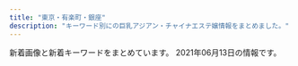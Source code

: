 ```yaml
---
title: "東京・有楽町・銀座"
description: "キーワード別にの巨乳アジアン・チャイナエステ嬢情報をまとめました。"
---
```


新着画像と新着キーワードをまとめています。
2021年06月13日の情報です。

<DmmAffiliateIns />
<KeywordTable
  shops={
    [
    {
        "url": "http://www.hitomebore.esjp.info/",
        "name": "\u3072\u3068\u3081\u307c\u308c",
        "img_links": [
            "http://www.hitomebore.esjp.info/files/007.jpg",
            "http://www.hitomebore.esjp.info/images/m3.jpg",
            "http://www.hitomebore.esjp.info/files/009.jpg",
            "http://www.hitomebore.esjp.info/files/015.jpg",
            "http://www.hitomebore.esjp.info/images/btn2.png",
            "http://www.hitomebore.esjp.info/images/m1.jpg",
            "http://www.hitomebore.esjp.info/files/012.jpg",
            "http://www.hitomebore.esjp.info/images/m2.jpg",
            "http://www.hitomebore.esjp.info/files/010.jpg",
            "http://www.hitomebore.esjp.info/images/mainImg_sub.jpg",
            "http://www.hitomebore.esjp.info/files/008.jpg",
            "http://www.hitomebore.esjp.info/files/013.jpg",
            "http://www.hitomebore.esjp.info/files/014.jpg",
            "http://www.hitomebore.esjp.info/files/011.jpg",
            "http://www.hitomebore.esjp.info/files/016.jpg",
            "http://www.hitomebore.esjp.info/images/mainImg2.jpg",
            "http://www.hitomebore.esjp.info/files/002.jpg",
            "http://www.hitomebore.esjp.info/images/m4.jpg"
        ],
        "station": "\u65b0\u5bcc\u753a\u99c53\u756a\u51fa\u53e3",
        "keywords": {
            "D": 27,
            "86": 18,
            "85": 6,
            "87": 6,
            "88": 3,
            "C": 6
        }
    },
    {
        "keywords": {
            "F": 5,
            "87": 2,
            "85": 16,
            "C": 22,
            "88": 5,
            "D": 8,
            "E": 2
        },
        "url": "http://cocosia-massage.work/",
        "img_links": [
            "http://cocosia-massage.work/sp/img/st5.jpg",
            "http://cocosia-massage.work/img/newf.jpg",
            "http://cocosia-massage.work/img/st5.jpg",
            "http://cocosia-massage.work/img/head2.jpg",
            "http://cocosia-massage.work/sp/img/p-5.jpg",
            "http://cocosia-massage.work/sp/img/rec.jpg",
            "http://cocosia-massage.work/sp/img/cam1.jpg",
            "http://cocosia-massage.work/sp/img/p-6.jpg",
            "http://cocosia-massage.work/img/fla-1.jpg",
            "http://cocosia-massage.work/img/fla-2.jpg",
            "http://cocosia-massage.work/img/st2.jpg",
            "http://cocosia-massage.work/sp/img/pc.jpg",
            "http://cocosia-massage.work/img/r9.jpg",
            "http://cocosia-massage.work/img/sta6.jpg",
            "http://cocosia-massage.work/img/st3.jpg",
            "http://cocosia-massage.work/img/st4.jpg",
            "http://cocosia-massage.work/img/st1.jpg",
            "http://cocosia-massage.work/sp/img/t-t.jpg",
            "http://cocosia-massage.work/sp/img/st3.jpg",
            "http://cocosia-massage.work/sp/img/qr.jpg",
            "http://cocosia-massage.work/img/sta5.jpg",
            "http://cocosia-massage.work/sp/img/st6.jpg",
            "http://cocosia-massage.work/sp/img/cam3.jpg",
            "http://cocosia-massage.work/sp/img/info.jpg",
            "http://cocosia-massage.work/img/sta2.jpg",
            "http://cocosia-massage.work/sp/img/st4.jpg",
            "http://cocosia-massage.work/img/conc.jpg",
            "http://cocosia-massage.work/sp/img/acc.jpg",
            "http://cocosia-massage.work/img/cncp.jpg",
            "http://cocosia-massage.work/img/news.jpg",
            "http://cocosia-massage.work/img/sta4.jpg",
            "http://cocosia-massage.work/sp/img/st1.jpg",
            "http://cocosia-massage.work/img/sta1.jpg",
            "http://cocosia-massage.work/sp/img/p-3.jpg",
            "http://cocosia-massage.work/sp/img/p-4.jpg",
            "http://cocosia-massage.work/img/sta3.jpg",
            "http://cocosia-massage.work/sp/img/t-r.jpg",
            "http://cocosia-massage.work/img/nos.jpg",
            "http://cocosia-massage.work/sp/img/botton.jpg",
            "http://cocosia-massage.work/img/xmas.png",
            "http://cocosia-massage.work/sp/img/st2.jpg",
            "http://cocosia-massage.work/sp/img/t-s.jpg",
            "http://cocosia-massage.work/sp/img/cam4.jpg",
            "http://cocosia-massage.work/sp/img/sys.jpg",
            "http://cocosia-massage.work/img/acc.jpg",
            "http://cocosia-massage.work/img/st6.jpg",
            "http://cocosia-massage.work/sp/img/t-t2.jpg",
            "http://cocosia-massage.work/sp/img/cam2.jpg"
        ],
        "name": "COCOSIA",
        "station": "\u4eba\u5f62\u753a\u99c5A1\u51fa\u53e3"
    },
    {
        "url": "http://missyou-esthe.com/",
        "station": "\u65b0\u5bcc\u753a\u99c53\u756a\u51fa\u53e3",
        "keywords": {
            "85": 2,
            "87": 4,
            "86": 16
        },
        "name": "Lotus\uff5e\u30ed\u30fc\u30bf\u30b9\uff5e",
        "img_links": [
            "http://missyou-esthe.com/img/f1.jpg",
            "http://missyou-esthe.com/img/cg13.jpg",
            "http://missyou-esthe.com/img/cg01.jpg",
            "http://missyou-esthe.com/img/tt15.jpg",
            "http://missyou-esthe.com/img/f.jpg",
            "http://missyou-esthe.com/img/no.png",
            "http://missyou-esthe.com/img/tt11.jpg",
            "http://missyou-esthe.com/img/tt4.jpg",
            "http://missyou-esthe.com/img/tt19.jpg",
            "http://missyou-esthe.com/img/cg02.jpg",
            "http://missyou-esthe.com/img/tt1.jpg",
            "http://missyou-esthe.com/img/cg07.jpg",
            "http://missyou-esthe.com/img/cg03.jpg",
            "http://missyou-esthe.com/img/eve.jpg",
            "http://missyou-esthe.com/img/cg05.jpg",
            "http://missyou-esthe.com/img/t3.jpg",
            "http://missyou-esthe.com/img/cg14.jpg",
            "http://missyou-esthe.com/img/tt20.jpg",
            "http://missyou-esthe.com/img/cg06.jpg",
            "http://missyou-esthe.com/img/tt18.jpg",
            "http://missyou-esthe.com/img/tt14.jpg",
            "http://missyou-esthe.com/img/tt16.jpg",
            "http://missyou-esthe.com/img/mr1.jpg",
            "http://missyou-esthe.com/img/tt21.jpg",
            "http://missyou-esthe.com/img/cg11.jpg",
            "http://missyou-esthe.com/img/t2.jpg",
            "http://missyou-esthe.com/img/t1.jpg",
            "http://missyou-esthe.com/img/tt13.jpg",
            "http://missyou-esthe.com/img/lin.jpg",
            "http://missyou-esthe.com/img/cg04.jpg",
            "http://missyou-esthe.com/img/cg091.jpg",
            "http://missyou-esthe.com/img/cg09.jpg",
            "http://missyou-esthe.com/img/cg08.jpg",
            "http://missyou-esthe.com/img/cg10.jpg",
            "http://missyou-esthe.com/img/tt2.jpg",
            "http://missyou-esthe.com/img/tt17.jpg",
            "http://missyou-esthe.com/img/tt12.jpg"
        ]
    },
    {
        "url": "http://yume-sato.blue/",
        "keywords": {},
        "name": "\u5922\u306e\u90f7",
        "img_links": [
            "http://yume-sato.blue/uploads//sites/18/2020/09/g1.jpg",
            "http://yume-sato.blue/uploads//sites/18/2021/05/g3-150x150.jpg",
            "http://yume-sato.blue/uploads//sites/18/2020/10/g2.jpg",
            "http://yume-sato.blue/uploads//sites/18/2020/09/g4-150x150.jpg",
            "http://yume-sato.blue/uploads//sites/18/2021/04/1-225x300.jpg",
            "http://yume-sato.blue/uploads//sites/18/2020/09/news.jpg",
            "http://yume-sato.blue/uploads//sites/18/2021/06/g3.jpg",
            "http://yume-sato.blue/uploads//sites/18/2020/09/g5-150x150.jpg",
            "http://yume-sato.blue/uploads//sites/18/2021/05/g3.jpg",
            "http://yume-sato.blue/uploads//sites/18/2020/09/g5.jpg",
            "http://yume-sato.blue/uploads//sites/18/2020/09/top.jpg",
            "http://yume-sato.blue/uploads//sites/18/2020/12/gg-150x150.jpg",
            "http://yume-sato.blue/uploads//sites/18/2020/09/g2-150x150.jpg",
            "http://yume-sato.blue/uploads//sites/18/2021/04/1.jpg",
            "http://yume-sato.blue/uploads//sites/18/2020/09/top1-1.jpg",
            "http://yume-sato.blue/uploads//sites/18/2020/09/g2.jpg",
            "http://yume-sato.blue/uploads//sites/18/2020/09/g6-150x150.jpg",
            "http://yume-sato.blue/uploads//sites/18/2020/09/g4.jpg",
            "http://yume-sato.blue/uploads//sites/18/2020/09/pick.jpg",
            "http://yume-sato.blue/uploads//sites/18/2020/09/g1-150x150.jpg",
            "http://yume-sato.blue/uploads//sites/18/2020/09/mobile-1.jpg",
            "http://yume-sato.blue/uploads//sites/18/2020/12/gg.jpg",
            "http://yume-sato.blue/uploads//sites/18/2020/09/g6.jpg",
            "http://yume-sato.blue/uploads//sites/18/2020/09/s_staff.png",
            "http://yume-sato.blue/uploads//sites/18/2021/06/g3-150x150.jpg"
        ],
        "station": "\u4eba\u5f62\u753a\u99c5A6"
    },
    {
        "station": "\u8305\u5834\u753a\u99c52\u756a\u51fa\u53e3",
        "img_links": [
            "https://kayabacho-mensesthe.com/wp/wp-content/uploads/2021/01/yuna.jpg",
            "https://kayabacho-mensesthe.com/room/room-l1.jpg",
            "https://kayabacho-mensesthe.com/icon/facebook.png",
            "https://kayabacho-mensesthe.com/images/clear.png",
            "https://kayabacho-mensesthe.com/staff/misaki-s1.jpg",
            "https://kayabacho-mensesthe.com/staff/mitsuki-s1.jpg",
            "https://kayabacho-mensesthe.com/images/main3.jpg",
            "https://kayabacho-mensesthe.com/wp/wp-content/uploads/2020/02/miyu.jpg",
            "https://kayabacho-mensesthe.com/images/main4.jpg",
            "https://kayabacho-mensesthe.com/images/mensesthe.jpg",
            "https://kayabacho-mensesthe.com/room/room-l2.jpg",
            "https://kayabacho-mensesthe.com/wp/wp-content/uploads/2019/11/mitsuki-e1574244365134.jpg",
            "https://kayabacho-mensesthe.com/staff/urara-s1.jpg",
            "https://kayabacho-mensesthe.com/wp/wp-content/uploads/2019/12/emi.jpg",
            "https://kayabacho-mensesthe.com/wp/wp-content/uploads/2019/12/misaki.jpg",
            "https://kayabacho-mensesthe.com/wp/wp-content/uploads/2020/11/urara3.jpg",
            "https://kayabacho-mensesthe.com/staff/nao-s1.jpg",
            "https://kayabacho-mensesthe.com/images/footer-l.png",
            "https://kayabacho-mensesthe.com/staff/yuna-s1.jpg",
            "https://kayabacho-mensesthe.com/room/room-l8.jpg",
            "https://kayabacho-mensesthe.com/staff/yuki-s.jpg",
            "https://kayabacho-mensesthe.com/link/mens-esthe.png",
            "https://kayabacho-mensesthe.com/images/top3.jpg",
            "https://kayabacho-mensesthe.com/staff/emi-s1.jpg",
            "https://kayabacho-mensesthe.com/wp/wp-content/uploads/2021/05/yuki-s-150x150.jpg",
            "https://kayabacho-mensesthe.com/icon/line.png",
            "https://kayabacho-mensesthe.com/room/room-l3.jpg",
            "https://kayabacho-mensesthe.com/room/room-l4.jpg",
            "https://kayabacho-mensesthe.com/wp/wp-content/uploads/2021/05/yuki-l.jpg",
            "https://kayabacho-mensesthe.com/staff/rin-s1.jpg",
            "https://kayabacho-mensesthe.com/wp/wp-content/uploads/2019/12/IMG_8988.jpg",
            "https://kayabacho-mensesthe.com/images/top1.jpg",
            "https://kayabacho-mensesthe.com/staff/ayaka-s1.jpg",
            "https://kayabacho-mensesthe.com/room/room-l7.jpg",
            "https://kayabacho-mensesthe.com/wp/wp-content/uploads/2019/09/koko-1.jpg",
            "https://kayabacho-mensesthe.com/wp/wp-content/uploads/2020/10/aki-s1-150x150.jpg",
            "https://kayabacho-mensesthe.com/wp/wp-content/uploads/2020/08/ayaka-1-200x300.jpg",
            "https://kayabacho-mensesthe.com/icon/yelp.png",
            "https://kayabacho-mensesthe.com/images/flower.png",
            "https://kayabacho-mensesthe.com/images/main1.jpg",
            "https://kayabacho-mensesthe.com/icon/twitter.png",
            "https://kayabacho-mensesthe.com/room/room-l5.jpg",
            "https://kayabacho-mensesthe.com/images/main2.jpg",
            "https://kayabacho-mensesthe.com/staff/miyu-s1.jpg",
            "https://kayabacho-mensesthe.com/images/top2.jpg",
            "https://kayabacho-mensesthe.com/wp/wp-content/uploads/2020/08/ayaka-1.jpg",
            "https://kayabacho-mensesthe.com/room/room-l6.jpg",
            "https://kayabacho-mensesthe.com/wp/wp-content/uploads/2019/12/mitsuki.jpg",
            "https://kayabacho-mensesthe.com/wp/wp-content/uploads/2020/03/IMG_1740-225x300.jpg",
            "https://kayabacho-mensesthe.com/images/footer-r.png"
        ],
        "name": "Spa Ananda",
        "keywords": {
            "C": 8,
            "D": 11,
            "E": 4
        },
        "url": "https://kayabacho-mensesthe.com/"
    },
    {
        "url": "http://luna-shine.info/",
        "img_links": [
            "http://luna-shine.info/uploads/lunashine/images/picup.png",
            "http://luna-shine.info/uploads/lunashine/2015/03/171f728230a16701d87b9e61ba70edf8.png",
            "http://luna-shine.info/uploads/lunashine/2012/12/mobile.jpg",
            "http://luna-shine.info/uploads/lunashine/2020/01/e5beaee4bfa1e59bbee78987_20190517131309.jpg",
            "http://luna-shine.info/uploads/lunashine/2013/10/e381bfe3818d2_e589afe69cac.jpg",
            "http://luna-shine.info/uploads/lunashine/2013/10/4_e589afe69cac.jpg",
            "http://luna-shine.info/uploads/lunashine/2019/05/e5beaee4bfa1e59bbee78987_20190517131309.jpg",
            "http://luna-shine.info/uploads/lunashine/2017/04/22221.jpg",
            "http://luna-shine.info/uploads/lunashine/images/rq03.jpg",
            "http://luna-shine.info/uploads/lunashine/2015/03/11111.jpg",
            "http://luna-shine.info/uploads/lunashine/2013/01/img_0370_e589afe69cac-276x368.jpg",
            "http://luna-shine.info/uploads/lunashine/2013/01/room-2.jpg",
            "http://luna-shine.info/uploads/lunashine/2014/06/image-15.jpeg",
            "http://luna-shine.info/uploads/lunashine/2019/07/qqe59bbee78987201504181707251.jpg",
            "http://luna-shine.info/uploads/lunashine/2015/09/1-12041z120344c1_e589afe69cac_e589afe69cac.jpg",
            "http://luna-shine.info/uploads/lunashine/2018/05/2.jpg",
            "http://luna-shine.info/uploads/lunashine/images/new_d.jpg",
            "http://luna-shine.info/uploads/lunashine/2019/12/e5beaee4bfa1e59bbee78987_20191207154634.jpg",
            "http://luna-shine.info/uploads/lunashine/2013/01/room-3.jpg",
            "http://luna-shine.info/uploads/lunashine/images/no-photo.jpg",
            "http://luna-shine.info/uploads/lunashine/2019/04/flash1.jpg",
            "http://luna-shine.info/uploads/lunashine/2019/01/e5beaee4bfa1e59bbee78987_20190124144601.jpg",
            "http://luna-shine.info/uploads/lunashine/2013/01/room-5.jpg",
            "http://luna-shine.info/uploads/lunashine/images/rq01.jpg",
            "http://luna-shine.info/uploads/lunashine/2012/12/topview1.jpg",
            "http://luna-shine.info/uploads/lunashine/2019/12/e5beaee4bfa1e59bbee78987_201912071546181.jpg",
            "http://luna-shine.info/uploads/lunashine/2014/06/9c1b42356edc1bb51d040e0a1783fa97.png",
            "http://luna-shine.info/uploads/lunashine/2013/01/room-9.jpg",
            "http://luna-shine.info/uploads/lunashine/2014/05/naomi1-276x3584.jpg",
            "http://luna-shine.info/uploads/lunashine/2013/05/p1020464_e589afe69cac.jpg",
            "http://luna-shine.info/uploads/lunashine/2013/01/img_0427_e589afe69cac-276x368.jpg",
            "http://luna-shine.info/uploads/lunashine/2015/06/image1-266x4001.jpg",
            "http://luna-shine.info/uploads/lunashine/2013/10/e38182e38286e381bf3_e589afe69cac.jpg",
            "http://luna-shine.info/uploads/lunashine/2015/04/1111_e589afe69cac1.jpg",
            "http://luna-shine.info/uploads/lunashine/2013/11/e381afe3828be3818b-1000x1333.jpg",
            "http://luna-shine.info/uploads/lunashine/2017/03/saki1.jpg",
            "http://luna-shine.info/uploads/lunashine/2013/01/room-6.jpg",
            "http://luna-shine.info/uploads/lunashine/2015/04/1111_e589afe69cac.jpg",
            "http://luna-shine.info/uploads/lunashine/2016/12/img_4240.jpg",
            "http://luna-shine.info/uploads/lunashine/2013/01/room-7.jpg",
            "http://luna-shine.info/uploads/lunashine/images/new_tit.jpg",
            "http://luna-shine.info/uploads/lunashine/2013/01/room-10.jpg",
            "http://luna-shine.info/uploads/lunashine/2013/01/room-11.jpg",
            "http://luna-shine.info/uploads/lunashine/2013/03/img_0522_e589afe69cac-1000x1333.jpg",
            "http://luna-shine.info/uploads/lunashine/2014/06/image-14.jpeg",
            "http://luna-shine.info/uploads/lunashine/2016/11/31.jpg",
            "http://luna-shine.info/uploads/lunashine/2015/01/11.jpg",
            "http://luna-shine.info/uploads/lunashine/2015/01/2_e589afe69cac.jpg",
            "http://luna-shine.info/uploads/lunashine/2013/10/e381bfe382841_e589afe69cac.jpg",
            "http://luna-shine.info/uploads/lunashine/2019/04/e5beaee4bfa1e59bbee78987_201903161627478.jpg",
            "http://luna-shine.info/uploads/lunashine/2019/04/e5beaee4bfa1e59bbee78987_201903161627475.jpg",
            "http://luna-shine.info/uploads/lunashine/2015/12/qqe59bbee7898720151214133747.jpg",
            "http://luna-shine.info/uploads/lunashine/2012/12/topview0.jpg",
            "http://luna-shine.info/uploads/lunashine/2019/04/tel.jpg",
            "http://luna-shine.info/uploads/lunashine/2013/01/room-1.jpg",
            "http://luna-shine.info/uploads/lunashine/2019/04/e5beaee4bfa1e59bbee78987_2019031616274791.jpg",
            "http://luna-shine.info/uploads/lunashine/2019/05/e5beaee4bfa1e59bbee78987_201905171313091.jpg",
            "http://luna-shine.info/uploads/lunashine/2015/03/8dbe4d07b4f1258c30f14b30e60c1466.png",
            "http://luna-shine.info/uploads/lunashine/2015/01/0.jpg",
            "http://luna-shine.info/uploads/lunashine/2019/03/e5beaee4bfa1e59bbee78987_201903161627476.jpg",
            "http://luna-shine.info/uploads/lunashine/2012/12/topview4.jpg",
            "http://luna-shine.info/uploads/lunashine/2014/05/naomi1-276x3583.jpg",
            "http://luna-shine.info/uploads/lunashine/2013/11/e381afe3828be3818befbc92-1000x1333.jpg",
            "http://luna-shine.info/uploads/lunashine/2019/04/bottom.jpg",
            "http://luna-shine.info/uploads/lunashine/2014/05/22.jpg",
            "http://luna-shine.info/uploads/lunashine/2013/01/qiu-1.jpg",
            "http://luna-shine.info/uploads/lunashine/2014/04/image_e589afe69cac.png",
            "http://luna-shine.info/uploads/lunashine/2012/12/mailmaka.jpg",
            "http://luna-shine.info/uploads/lunashine/2017/03/saki.jpg",
            "http://luna-shine.info/uploads/lunashine/2019/03/e5beaee4bfa1e59bbee78987_201903141535171.jpg",
            "http://luna-shine.info/uploads/lunashine/2013/01/room-8.jpg",
            "http://luna-shine.info/uploads/lunashine/2013/10/e381bfe38286e3818d-5_e589afe69cac.jpg",
            "http://luna-shine.info/uploads/lunashine/2012/12/topview3.jpg"
        ],
        "name": "\u30eb\u30ca\u30b7\u30e3\u30a4\u30f3",
        "station": "\u5c0f\u4f1d\u99ac\u753a\u99c53\u756a\u51fa\u53e3",
        "keywords": {
            "85": 6,
            "87": 12,
            "D": 30,
            "F": 6,
            "\u80f8": 2,
            "E": 13,
            "88": 21,
            "82": 3,
            "G": 6,
            "89": 21,
            "84": 3,
            "C": 12,
            "86": 6,
            "81": 3,
            "\u30bb\u30af\u30b7\u30fc": 1
        }
    },
    {
        "url": "https://ningyocho-esthe.work/",
        "name": "Dream",
        "img_links": [
            "https://ningyocho-esthe.work/images/dream/common/credit_03.png",
            "https://ningyocho-esthe.work/images/dream/home/image_02.png",
            "https://ningyocho-esthe.work/images/dream/staff/\u5929\u4f7f\u591c\u6708.jpeg",
            "https://ningyocho-esthe.work/images/dream/common/gallery_03.png",
            "https://ningyocho-esthe.work/images/dream/nvpuai2.jpeg",
            "https://ningyocho-esthe.work/images/dream/common/header_info.png",
            "https://ningyocho-esthe.work/images/dream/staff/imgapp6.jpg",
            "https://ningyocho-esthe.work/images/dream/common/gallery_05.png",
            "https://ningyocho-esthe.work/images/dream/staff/3.jpg",
            "https://ningyocho-esthe.work/images/dream/staff/\u30ca\u30ca.jpg",
            "https://ningyocho-esthe.work/images/dream/common/header_phone_pc.png",
            "https://ningyocho-esthe.work/images/dream/common/gallery_04.png",
            "https://ningyocho-esthe.work/images/dream/common/side_bnr_01.png",
            "https://ningyocho-esthe.work/images/dream/common/gallery_01.png",
            "https://ningyocho-esthe.work/images/dream/staff/13.jpg",
            "https://ningyocho-esthe.work/images/dream/common/side_bnr_02.png",
            "https://ningyocho-esthe.work/images/dream/common/gallery_06.png",
            "https://ningyocho-esthe.work/images/dream/home/teaser.png",
            "https://ningyocho-esthe.work/images/dream/common/gallery_09.png",
            "https://ningyocho-esthe.work/images/dream/home/image_01.png",
            "https://ningyocho-esthe.work/images/dream/staff/imgapp_3.jpg",
            "https://ningyocho-esthe.work/images/dream/staff/ni.jpeg",
            "https://ningyocho-esthe.work/images/dream/common/gallery_02.png",
            "https://ningyocho-esthe.work/images/dream/common/gallery_10.png",
            "https://ningyocho-esthe.work/images/dream/staff/2.jpg",
            "https://ningyocho-esthe.work/images/dream/staff/1.jpg",
            "https://ningyocho-esthe.work/images/dream/common/credit_01.png",
            "https://ningyocho-esthe.work/images/dream/home/image_03.png",
            "https://ningyocho-esthe.work/images/dream/staff/imgapp_1.jpg",
            "https://ningyocho-esthe.work/images/dream/common/credit_02.png",
            "https://ningyocho-esthe.work/images/dream/common/gallery_08.png",
            "https://ningyocho-esthe.work/images/dream/common/gallery_07.png",
            "https://ningyocho-esthe.work/images/dream/staff/\u3042\u307f.jpg"
        ],
        "station": "\u4eba\u5f62\u753a\u99c5A1\u51fa\u53e3",
        "keywords": {
            "\u30bb\u30af\u30b7\u30fc": 3,
            "88": 1
        }
    },
    {
        "station": "\u99ac\u55b0\u753a\u99c51\u756a\u51fa\u53e3",
        "keywords": {
            "C": 7,
            "88": 1,
            "D": 10,
            "82": 1,
            "87": 4,
            "86": 7,
            "84": 5,
            "E": 1
        },
        "img_links": [
            "http://prime-relax.work/img/st07.jpg",
            "http://prime-relax.work/sp/img/tel.jpg",
            "http://prime-relax.work/img/sta13.jpg",
            "http://prime-relax.work/img/st04.jpg",
            "http://prime-relax.work/img/st13.jpg",
            "http://prime-relax.work/img/st7.jpg",
            "http://prime-relax.work/sp/img/info.jpg",
            "http://prime-relax.work/img/st11.jpg",
            "http://prime-relax.work/img/link-.jpg",
            "http://prime-relax.work/img/IMG_1699.jpg",
            "http://prime-relax.work/sp/img/tit.jpg",
            "http://prime-relax.work/img/st014.jpg",
            "http://prime-relax.work/img/body-.jpg",
            "http://prime-relax.work/sp/img/sys.jpg",
            "http://prime-relax.work/sp/img/add3.jpg",
            "http://prime-relax.work/sp/img/sta13.jpg",
            "http://prime-relax.work/img/eve.jpg",
            "http://prime-relax.work/sp/img/sta9.jpg",
            "http://prime-relax.work/sp/img/p-9.jpg",
            "http://prime-relax.work/img/sys.jpg",
            "http://prime-relax.work/img/st013.jpg",
            "http://prime-relax.work/img/sta5.jpg",
            "http://prime-relax.work/sp/img/sta11.jpg",
            "http://prime-relax.work/sp/img/sta4.jpg",
            "http://prime-relax.work/img/st9.jpg",
            "http://prime-relax.work/sp/img/t-r.jpg",
            "http://prime-relax.work/img/mo.png",
            "http://prime-relax.work/img/bottom-.png",
            "http://prime-relax.work/img/st14.jpg",
            "http://prime-relax.work/sp/img/pic.jpg",
            "http://prime-relax.work/img/st5.jpg",
            "http://prime-relax.work/sp/img/time.jpg",
            "http://prime-relax.work/sp/img/sta5.jpg",
            "http://prime-relax.work/img/sta11.jpg",
            "http://prime-relax.work/sp/img/sta12.jpg",
            "http://prime-relax.work/img/sta7.jpg",
            "http://prime-relax.work/sp/img/sta14.jpg",
            "http://prime-relax.work/img/st12.jpg",
            "http://prime-relax.work/img/st8.jpg",
            "http://prime-relax.work/img/IMG_1709.jpg",
            "http://prime-relax.work/img/bottom.png",
            "http://prime-relax.work/img/link300100.jpg",
            "http://prime-relax.work/img/IMG_1667.jpg",
            "http://prime-relax.work/sp/img/botton.jpg",
            "http://prime-relax.work/sp/img/cam.jpg",
            "http://prime-relax.work/img/sta12.jpg",
            "http://prime-relax.work/sp/img/t-a.jpg",
            "http://prime-relax.work/sp/img/p-8.jpg",
            "http://prime-relax.work/img/IMG_1675.jpg",
            "http://prime-relax.work/img/st4.jpg",
            "http://prime-relax.work/img/link20067.jpg",
            "http://prime-relax.work/sp/img/sta8.jpg",
            "http://prime-relax.work/img/sta8.jpg",
            "http://prime-relax.work/sp/img/t-t.jpg",
            "http://prime-relax.work/img/st08.jpg",
            "http://prime-relax.work/sp/img/sta7.jpg",
            "http://prime-relax.work/sp/img/p-7.jpg",
            "http://prime-relax.work/sp/img/pc.jpg",
            "http://prime-relax.work/sp/img/t-o.jpg",
            "http://prime-relax.work/img/link10033.jpg",
            "http://prime-relax.work/img/sta14.jpg",
            "http://prime-relax.work/sp/img/add.jpg",
            "http://prime-relax.work/img/head.jpg",
            "http://prime-relax.work/img/sta4.jpg",
            "http://prime-relax.work/sp/img/add2.jpg",
            "http://prime-relax.work/img/sta9.jpg",
            "http://prime-relax.work/sp/img/t-s.jpg"
        ],
        "name": "PRIME\u30fb\u30d7\u30e9\u30a4\u30e0",
        "url": "http://prime-relax.work/"
    },
    {
        "name": "Angel Love",
        "station": "\u9280\u5ea7\u99c5A5\u51fa\u53e3",
        "img_links": [
            "https://angel-love.tyo.cm/photos/sites/27/2021/06/2021060206415056.jpg",
            "https://angel-love.tyo.cm/photos/sites/27/2021/06/2021060206414922.jpg",
            "https://angel-love.tyo.cm/images/room1.jpg",
            "https://angel-love.tyo.cm/images/news_bj3.jpg",
            "https://angel-love.tyo.cm/images/info.jpg",
            "https://angel-love.tyo.cm/images/s3.jpg",
            "https://angel-love.tyo.cm/images/room4.jpg",
            "https://angel-love.tyo.cm/images/room3.jpg",
            "https://angel-love.tyo.cm/images/s_staff.png",
            "https://angel-love.tyo.cm/photos/sites/27/2021/06/2021060206414854.jpg",
            "https://angel-love.tyo.cm/images/mobile.jpg",
            "https://angel-love.tyo.cm/images/news_bj1.jpg",
            "https://angel-love.tyo.cm/images/s_news.jpg",
            "https://angel-love.tyo.cm/photos/sites/27/2021/06/2021060206414997.jpg",
            "https://angel-love.tyo.cm/photos/sites/27/2021/06/2021060206415165.jpg",
            "https://angel-love.tyo.cm/images/room2.jpg",
            "https://angel-love.tyo.cm/images/s1.jpg",
            "https://angel-love.tyo.cm/images/top.jpg"
        ],
        "keywords": {
            "87": 6,
            "86": 6,
            "85": 12,
            "D": 24,
            "E": 6,
            "83": 6
        },
        "url": "https://angel-love.tyo.cm/"
    },
    {
        "station": "\u8305\u5834\u753a\u99c511\u756a\u51fa\u53e3",
        "name": "Angela",
        "img_links": [
            "http://www.kayabatyo-massage.work/images/recruit/point_09.png",
            "http://www.kayabatyo-massage.work/images/recruit/point_07.png",
            "http://www.kayabatyo-massage.work/images/recruit/nagare_03.jpg",
            "http://www.kayabatyo-massage.work/images/trigger.jpg",
            "http://www.kayabatyo-massage.work/images/recruit/point_04.png",
            "http://www.kayabatyo-massage.work/images/icon_ranking_02.png",
            "http://www.kayabatyo-massage.work/staff/kaoru.jpg",
            "http://www.kayabatyo-massage.work/images/recruit/nagare_05.png",
            "http://www.kayabatyo-massage.work/images/recruit/nagare_06.png",
            "http://www.kayabatyo-massage.work/images/mainvisual_01.jpg",
            "http://www.kayabatyo-massage.work/images/sw_home.png",
            "http://www.kayabatyo-massage.work/images/icon_ranking_03.png",
            "http://www.kayabatyo-massage.work/images/no_image.jpg",
            "http://www.kayabatyo-massage.work/images/recruit/nagare_07.png",
            "http://www.kayabatyo-massage.work/images/recruit/sp_mainvisual.jpg",
            "http://www.kayabatyo-massage.work/images/recruit/nagare_02.jpg",
            "http://www.kayabatyo-massage.work/images/head_therapist.jpg",
            "http://www.kayabatyo-massage.work/images/head_interior.jpg",
            "http://www.kayabatyo-massage.work/images/recruit/message_03.png",
            "http://www.kayabatyo-massage.work/staff/hinata.jpg",
            "http://www.kayabatyo-massage.work/images/recruit/req_03.jpg",
            "http://www.kayabatyo-massage.work/images/recruit/point_08.png",
            "http://www.kayabatyo-massage.work/images/recruit/point_05.png",
            "http://www.kayabatyo-massage.work/images/recruit/point_06.png",
            "http://www.kayabatyo-massage.work/images/recruit/point_03.png",
            "http://www.kayabatyo-massage.work/staff/nanami.jpg",
            "http://www.kayabatyo-massage.work/images/icon_ranking_01.png",
            "http://www.kayabatyo-massage.work/images/sw_tel.png",
            "http://www.kayabatyo-massage.work/images/mainvisual_01_s.jpg",
            "http://www.kayabatyo-massage.work/images/icon_new.png",
            "http://www.kayabatyo-massage.work/images/recruit/nagare_01.jpg",
            "http://www.kayabatyo-massage.work/images/mainvisual_02.jpg",
            "http://www.kayabatyo-massage.work/images/mainvisual_02_s.jpg"
        ],
        "keywords": {},
        "url": "http://www.kayabatyo-massage.work/"
    },
    {
        "url": "http://s-este.net/",
        "keywords": {},
        "station": "\u65b0\u65e5\u672c\u6a4b\u99c55\u756a\u51fa\u53e3",
        "img_links": [],
        "name": "\u30e9\u30d5\u30a3\u30fc\u30eb"
    },
    {
        "keywords": {
            "86": 13,
            "C": 2,
            "D": 10,
            "E": 1
        },
        "station": "\u99ac\u55b0\u6a2a\u5c71\u99c5A2\u51fa\u53e3",
        "url": "http://esthe-aroma.com/",
        "name": "Miss.9\uff5e\u30df\u30b9.\u30ad\u30e5\u30a6\uff5e",
        "img_links": [
            "http://esthe-aroma.com/images/cg01.jpg",
            "http://esthe-aroma.com/images/icon_staff.png",
            "http://esthe-aroma.com/images/icon_top.png",
            "http://esthe-aroma.com/images/photo01.jpg",
            "http://esthe-aroma.com/images/cg08.jpg",
            "http://esthe-aroma.com/images/cg06.jpg",
            "http://esthe-aroma.com/images/icon_info.png",
            "http://esthe-aroma.com/images/photo02.jpg",
            "http://esthe-aroma.com/images/mainImg_sub.jpg",
            "http://esthe-aroma.com/images/photo03.jpg",
            "http://esthe-aroma.com/images/cg07.jpg",
            "http://esthe-aroma.com/images/cg03.jpg",
            "http://esthe-aroma.com/images/icon_tel.png",
            "http://esthe-aroma.com/images/end-info.png",
            "http://esthe-aroma.com/images/cg13.jpg",
            "http://esthe-aroma.com/images/icon_concept.png",
            "http://esthe-aroma.com/images/qrc.jpg",
            "http://esthe-aroma.com/images/cg02.jpg",
            "http://esthe-aroma.com/images/cg04.jpg",
            "http://esthe-aroma.com/images/btn2.png",
            "http://esthe-aroma.com/images/cg05.jpg",
            "http://esthe-aroma.com/images/cg11.jpg",
            "http://esthe-aroma.com/images/cg09.jpg",
            "http://esthe-aroma.com/images/cg10.jpg",
            "http://esthe-aroma.com/images/cg12.jpg"
        ]
    },
    {
        "keywords": {
            "87": 7,
            "85": 2,
            "E": 1,
            "90": 1,
            "D": 8,
            "C": 1,
            "88": 1
        },
        "name": "COMODO -\u30b3\u30e2\u30c9-",
        "img_links": [
            "http://www.comodo.relaxjp.info/files/007-03.jpg",
            "http://www.comodo.relaxjp.info/images/top.png",
            "http://www.comodo.relaxjp.info/files/003-02.jpg",
            "http://www.comodo.relaxjp.info/files/015-02.jpg",
            "http://www.comodo.relaxjp.info/files/014-02.jpg",
            "http://www.comodo.relaxjp.info/files/011-03.jpg",
            "http://www.comodo.relaxjp.info/files/007.jpg",
            "http://www.comodo.relaxjp.info/files/002-03.jpg",
            "http://www.comodo.relaxjp.info/files/013-02.jpg",
            "http://www.comodo.relaxjp.info/files/010.jpg",
            "http://www.comodo.relaxjp.info/files/001-03.jpg",
            "http://www.comodo.relaxjp.info/files/010-03.jpg",
            "http://www.comodo.relaxjp.info/files/002.jpg",
            "http://www.comodo.relaxjp.info/files/015.jpg",
            "http://www.comodo.relaxjp.info/files/005-03.jpg",
            "http://www.comodo.relaxjp.info/files/010-02.jpg",
            "http://www.comodo.relaxjp.info/images/bj3.jpg",
            "http://www.comodo.relaxjp.info/files/011.jpg",
            "http://www.comodo.relaxjp.info/files/015-03.jpg",
            "http://www.comodo.relaxjp.info/files/001.jpg",
            "http://www.comodo.relaxjp.info/files/013.jpg",
            "http://www.comodo.relaxjp.info/images/hua.jpg",
            "http://www.comodo.relaxjp.info/files/007-02.jpg",
            "http://www.comodo.relaxjp.info/files/002-02.jpg",
            "http://www.comodo.relaxjp.info/files/012-02.jpg",
            "http://www.comodo.relaxjp.info/files/003-03.jpg",
            "http://www.comodo.relaxjp.info/files/013-03.jpg",
            "http://www.comodo.relaxjp.info/images/s_staff.jpg",
            "http://www.comodo.relaxjp.info/images/s_link.jpg",
            "http://www.comodo.relaxjp.info/images/bj1.jpg",
            "http://www.comodo.relaxjp.info/files/001-02.jpg",
            "http://www.comodo.relaxjp.info/files/005.jpg",
            "http://www.comodo.relaxjp.info/images/s_info.jpg",
            "http://www.comodo.relaxjp.info/files/012.jpg",
            "http://www.comodo.relaxjp.info/files/014.jpg",
            "http://www.comodo.relaxjp.info/files/014-03.jpg",
            "http://www.comodo.relaxjp.info/files/012-03.jpg",
            "http://www.comodo.relaxjp.info/files/003.jpg",
            "http://www.comodo.relaxjp.info/images/s_news.jpg",
            "http://www.comodo.relaxjp.info/files/005-02.jpg",
            "http://www.comodo.relaxjp.info/files/011-02.jpg"
        ],
        "station": "\u99ac\u55b0\u6a2a\u5c71\u99c5A2\u51fa\u53e3",
        "url": "http://www.comodo.relaxjp.info/"
    },
    {
        "name": "Sweet",
        "keywords": {
            "D": 6,
            "88": 3,
            "E": 6,
            "86": 6,
            "89": 3,
            "C": 6,
            "85": 6
        },
        "station": "\u8305\u5834\u753a\u99c53\u756a\u51fa\u53e3",
        "url": "http://sweet-massage.work/",
        "img_links": [
            "http://sweet-massage.work/img/mobile-1.png",
            "http://sweet-massage.work/img/st02.jpg",
            "http://sweet-massage.work/img/s2.jpg",
            "http://sweet-massage.work/sp/img/t-a.jpg",
            "http://sweet-massage.work/sp/img/add.jpg",
            "http://sweet-massage.work/img/sta4.jpg",
            "http://sweet-massage.work/sp/img/info.jpg",
            "http://sweet-massage.work/img/st1.jpg",
            "http://sweet-massage.work/img/sta3.jpg",
            "http://sweet-massage.work/img/sta1.jpg",
            "http://sweet-massage.work/img/st4.jpg",
            "http://sweet-massage.work/sp/img/st03.jpg",
            "http://sweet-massage.work/sp/img/pc.jpg",
            "http://sweet-massage.work/img/sta5.jpg",
            "http://sweet-massage.work/img/st005.jpg",
            "http://sweet-massage.work/sp/img/tit.jpg",
            "http://sweet-massage.work/sp/img/st005.jpg",
            "http://sweet-massage.work/sp/img/botton.jpg",
            "http://sweet-massage.work/img/st05.jpg",
            "http://sweet-massage.work/img/sta2.jpg",
            "http://sweet-massage.work/img/s8.jpg",
            "http://sweet-massage.work/sp/img/t-o.jpg",
            "http://sweet-massage.work/img/m1.png",
            "http://sweet-massage.work/img/st04.jpg",
            "http://sweet-massage.work/sp/img/st5.jpg",
            "http://sweet-massage.work/img/st8.jpg",
            "http://sweet-massage.work/img/st5.jpg",
            "http://sweet-massage.work/img/st2.jpg",
            "http://sweet-massage.work/sp/img/st01.jpg",
            "http://sweet-massage.work/img/s1.jpg",
            "http://sweet-massage.work/sp/img/sys.jpg",
            "http://sweet-massage.work/img/st03.jpg",
            "http://sweet-massage.work/sp/img/st3.jpg",
            "http://sweet-massage.work/sp/img/s5.jpg",
            "http://sweet-massage.work/sp/img/s8.jpg",
            "http://sweet-massage.work/sp/img/s4.jpg",
            "http://sweet-massage.work/img/s3.jpg",
            "http://sweet-massage.work/sp/img/st04.jpg",
            "http://sweet-massage.work/img/st01.jpg",
            "http://sweet-massage.work/sp/img/t-t.jpg",
            "http://sweet-massage.work/sp/img/st2.jpg",
            "http://sweet-massage.work/sp/img/st8.jpg",
            "http://sweet-massage.work/img/s4.jpg",
            "http://sweet-massage.work/img/sta8.jpg",
            "http://sweet-massage.work/sp/img/t-s.jpg",
            "http://sweet-massage.work/sp/img/t-r.jpg",
            "http://sweet-massage.work/sp/img/st08.jpg",
            "http://sweet-massage.work/sp/img/st05.jpg",
            "http://sweet-massage.work/sp/img/st1.jpg",
            "http://sweet-massage.work/sp/img/time.jpg",
            "http://sweet-massage.work/sp/img/tel.jpg",
            "http://sweet-massage.work/img/st3.jpg",
            "http://sweet-massage.work/sp/img/st4.jpg",
            "http://sweet-massage.work/sp/img/st02.jpg",
            "http://sweet-massage.work/sp/img/s3.jpg",
            "http://sweet-massage.work/sp/img/add2.jpg",
            "http://sweet-massage.work/img/s5.jpg",
            "http://sweet-massage.work/img/foot-body.jpg",
            "http://sweet-massage.work/sp/img/pic.jpg",
            "http://sweet-massage.work/img/st08.jpg"
        ]
    },
    {
        "keywords": {
            "86": 4,
            "C": 34,
            "F": 2
        },
        "url": "https://melodyspa.tokyo/",
        "name": "Melody Spa -\u30e1\u30ed\u30c7\u30a3 \u30b9\u30d1-",
        "station": "JR\u65b0\u65e5\u672c\u6a4b\u99c56\u756a\u51fa\u53e3",
        "img_links": [
            "https://melodyspa.tokyo/images/st/yuna.jpg",
            "https://melodyspa.tokyo/images/topimage/topimage.jpg",
            "https://melodyspa.tokyo/images/st/yuna2.jpg",
            "https://melodyspa.tokyo/images/st/miho.jpg",
            "https://melodyspa.tokyo/images/st/st_.jpg",
            "https://melodyspa.tokyo/images/share/pagetop.png",
            "https://melodyspa.tokyo/images/st/you2.jpg",
            "https://melodyspa.tokyo/images/st/ringo.jpg",
            "https://melodyspa.tokyo/images/st/you.jpg",
            "https://melodyspa.tokyo/images/st/rara2.jpg",
            "https://melodyspa.tokyo/images/st/yuna1.jpg",
            "https://melodyspa.tokyo/images/st/you3.jpg",
            "https://melodyspa.tokyo/images/st/mina.jpg",
            "https://melodyspa.tokyo/images/st/mina2.jpg",
            "https://melodyspa.tokyo/images/st/yuri.jpg",
            "https://melodyspa.tokyo/images/st/risa.jpg"
        ]
    },
    {
        "img_links": [
            "http://sakura.relaxnabi.com/css/tel03.png",
            "http://sakura.relaxnabi.com/css/nav/nav-002.png",
            "http://sakura.relaxnabi.com/css/staff/staff003.jpg",
            "http://sakura.relaxnabi.com/css/staff/staff002.jpg",
            "http://sakura.relaxnabi.com/css/topleft01.png",
            "http://sakura.relaxnabi.com/css/staff/staff18.jpg",
            "http://sakura.relaxnabi.com/css/staff/staff005.jpg",
            "http://sakura.relaxnabi.com/css/staff/staff004.jpg",
            "http://sakura.relaxnabi.com/css/nav/nav-004.png",
            "http://sakura.relaxnabi.com/css/topleft02.png",
            "http://sakura.relaxnabi.com/css/cam00001.png",
            "http://sakura.relaxnabi.com/css/topright02.jpg",
            "http://sakura.relaxnabi.com/css/staff/staff001.jpg",
            "http://sakura.relaxnabi.com/css/nav/nav-003.png",
            "http://sakura.relaxnabi.com/css/nav/nav-001.png",
            "http://sakura.relaxnabi.com/css/nav/nav-005.png",
            "http://sakura.relaxnabi.com/css/nav/nav-006.png"
        ],
        "url": "http://sakura.relaxnabi.com/",
        "keywords": {
            "D": 5,
            "C": 3,
            "87": 2,
            "89": 4
        },
        "station": "\u8305\u5834\u753a\u99c51\u756a\u51fa\u53e3",
        "name": "\u685c\uff5e\u3055\u304f\u3089\uff5e"
    },
    {
        "img_links": [
            "http://xn--vckg5a5c7c8c1czd.in.net/images/an_1_03.jpg",
            "http://xn--vckg5a5c7c8c1czd.in.net/images/staff_images/cg2.jpg",
            "http://xn--vckg5a5c7c8c1czd.in.net/images/staff_images/cg14.jpg",
            "http://xn--vckg5a5c7c8c1czd.in.net/images/slider/slide2s.jpg",
            "http://xn--vckg5a5c7c8c1czd.in.net/images/slider/slide3.jpg",
            "http://xn--vckg5a5c7c8c1czd.in.net/images/an_1_06.jpg",
            "http://xn--vckg5a5c7c8c1czd.in.net/images/an_2_07.jpg",
            "http://xn--vckg5a5c7c8c1czd.in.net/images/an_1_02.jpg",
            "http://xn--vckg5a5c7c8c1czd.in.net/images/an_1_04.jpg",
            "http://xn--vckg5a5c7c8c1czd.in.net/images/slider/slide1.jpg",
            "http://xn--vckg5a5c7c8c1czd.in.net/images/staff_images/top_small_14.jpg",
            "http://xn--vckg5a5c7c8c1czd.in.net/images/an_2_04.jpg",
            "http://xn--vckg5a5c7c8c1czd.in.net/images/QRcode.jpg",
            "http://xn--vckg5a5c7c8c1czd.in.net/images/staff_images/cg5.jpg",
            "http://xn--vckg5a5c7c8c1czd.in.net/images/staff_images/top_small_1.jpg",
            "http://xn--vckg5a5c7c8c1czd.in.net/images/an_2_05.jpg",
            "http://xn--vckg5a5c7c8c1czd.in.net/images/no.png",
            "http://xn--vckg5a5c7c8c1czd.in.net/images/staff_images/top_small_17.jpg",
            "http://xn--vckg5a5c7c8c1czd.in.net/images/an_1_07.jpg",
            "http://xn--vckg5a5c7c8c1czd.in.net/images/staff_images/cg1.jpg",
            "http://xn--vckg5a5c7c8c1czd.in.net/images/slider/slide1s.jpg",
            "http://xn--vckg5a5c7c8c1czd.in.net/images/an_2_02.jpg",
            "http://xn--vckg5a5c7c8c1czd.in.net/images/an_2_03.jpg",
            "http://xn--vckg5a5c7c8c1czd.in.net/images/staff_images/top_small_16.jpg",
            "http://xn--vckg5a5c7c8c1czd.in.net/images/staff_images/top_small_5.jpg",
            "http://xn--vckg5a5c7c8c1czd.in.net/images/staff_images/cg16.jpg",
            "http://xn--vckg5a5c7c8c1czd.in.net/images/staff_images/top_small_2.jpg",
            "http://xn--vckg5a5c7c8c1czd.in.net/images/staff_images/cg17.jpg",
            "http://xn--vckg5a5c7c8c1czd.in.net/images/slider/slide2.jpg",
            "http://xn--vckg5a5c7c8c1czd.in.net/images/slider/slide3s.jpg",
            "http://xn--vckg5a5c7c8c1czd.in.net/images/an_2_06.jpg",
            "http://xn--vckg5a5c7c8c1czd.in.net/images/index_01.jpg"
        ],
        "station": "\u65b0\u5bcc\u753a\u99c5",
        "url": "http://xn--vckg5a5c7c8c1czd.in.net/",
        "keywords": {
            "D": 20,
            "86": 24,
            "E": 4
        },
        "name": "\u7652\u3057\u306e\u6d77"
    },
    {
        "station": "\u6771\u9280\u5ea7\u99c5A7\u51fa\u53e3",
        "keywords": {
            "C": 1,
            "E": 1,
            "87": 1,
            "D": 4,
            "89": 1
        },
        "url": "https://est-tiara.info/",
        "name": "Tiara-\u30c6\u30a4\u30a2\u30e9-",
        "img_links": [
            "https://est-tiara.info/images/gallery/r5.jpg",
            "https://est-tiara.info/staffPhoto/s20201016083828.jpg",
            "https://est-tiara.info/staffPhoto/s20210304095845.jpg",
            "https://est-tiara.info/images/gallery/r6.jpg",
            "https://est-tiara.info/staffPhoto/s20210304095623.jpg",
            "https://est-tiara.info/js/sliderLine/slide_next.png",
            "https://est-tiara.info/staffPhoto/b20210304100121.jpg",
            "https://est-tiara.info/staffPhoto/b20210304100038.jpg",
            "https://est-tiara.info/staffPhoto/s20210304100121.jpg",
            "https://est-tiara.info/staffPhoto/b20210304095623.jpg",
            "https://est-tiara.info/images/gallery/r4.jpg",
            "https://est-tiara.info/staffPhoto/b20201016083614.jpg",
            "https://est-tiara.info/staffPhoto/s20210304095739.jpg",
            "https://est-tiara.info/images/gallery/r1.jpg",
            "https://est-tiara.info/images/gallery/r3.jpg",
            "https://est-tiara.info/staffPhoto/s20201016083614.jpg",
            "https://est-tiara.info/js/sliderLine/slide_prev.png",
            "https://est-tiara.info/images/returnBtn.png",
            "https://est-tiara.info/staffPhoto/b20201016083828.jpg",
            "https://est-tiara.info/images/gallery/r7.jpg",
            "https://est-tiara.info/images/gallery/r8.jpg",
            "https://est-tiara.info/images/mobile.png",
            "https://est-tiara.info/staffPhoto/b20210304095739.jpg",
            "https://est-tiara.info/uploadfiles/Image/campaignEstTiaraInfo.jpg",
            "https://est-tiara.info/images/gallery/r2.jpg",
            "https://est-tiara.info/staffPhoto/b20210304095845.jpg",
            "https://est-tiara.info/staffPhoto/s20210304100038.jpg"
        ]
    },
    {
        "name": "\u7d05\u8449",
        "url": "http://arm-heal.com/",
        "station": "\u516b\u4e01\u5800\u99c5A5\u53e3",
        "img_links": [
            "http://arm-heal.com/staff/miki/01.jpg",
            "http://arm-heal.com/staff/mimi/01.jpg",
            "http://arm-heal.com/staff/aya/01.jpg",
            "http://arm-heal.com/img/corona.png",
            "http://arm-heal.com/pic/topimg3.png",
            "http://arm-heal.com/pic/topimg1.png",
            "http://arm-heal.com/pic/topimg4.png",
            "http://arm-heal.com/staff/ai/01.jpg",
            "http://arm-heal.com/staff/miya/01.jpg",
            "http://arm-heal.com/staff/yuki/01.jpg",
            "http://arm-heal.com/img/ttl_mobile.png",
            "http://arm-heal.com/pic/head.jpg",
            "http://arm-heal.com/img/att.png",
            "http://arm-heal.com/staff/yuuyuu/01.jpg",
            "http://arm-heal.com/pic/topimg2.png",
            "http://arm-heal.com/img/ttl_rec.png",
            "http://arm-heal.com/i/files/homeimg.jpg",
            "http://arm-heal.com/img/ttl_staff.jpg",
            "http://arm-heal.com/pic/topimg5.png"
        ],
        "keywords": {
            "C": 9
        }
    },
    {
        "name": "\u30a2\u30ed\u30de\u30a2\u30ea\u30a2",
        "img_links": [
            "http://e-berry.work/staff/hikari.jpg",
            "http://e-berry.work/images/tgirl.jpg",
            "http://e-berry.work/images/newsb.png",
            "http://e-berry.work/sp/images/b2.jpg",
            "http://e-berry.work/images/interior_t.jpg",
            "http://e-berry.work/images/news_t.jpg",
            "http://e-berry.work/sp/images/sys1.png",
            "http://e-berry.work/sp/staff/yoko.jpg",
            "http://e-berry.work/images/sys2.jpg",
            "http://e-berry.work/sp/images/sys2.png",
            "http://e-berry.work/images/concept.jpg",
            "http://e-berry.work/img/natumi1.jpg",
            "http://e-berry.work/sp/img/hikari1.jpg",
            "http://e-berry.work/images/b1.jpg",
            "http://e-berry.work/sp/images/int2.png",
            "http://e-berry.work/sp/images/interior_t.png",
            "http://e-berry.work/sp/img/aya1.jpg",
            "http://e-berry.work/sp/images/news.png",
            "http://e-berry.work/sp/images/sys3.png",
            "http://e-berry.work/staff/rina.jpg",
            "http://e-berry.work/images/9.jpg",
            "http://e-berry.work/sp/staff/nene.jpg",
            "http://e-berry.work/sp/images/newsb.png",
            "http://e-berry.work/sp/images/rec2.png",
            "http://e-berry.work/img/nene1.jpg",
            "http://e-berry.work/staff/moka.jpg",
            "http://e-berry.work/staff/natumi.jpg",
            "http://e-berry.work/images/sys1.jpg",
            "http://e-berry.work/sp/staff/ayumi.jpg",
            "http://e-berry.work/staff/yoko.jpg",
            "http://e-berry.work/sp/images/9.jpg",
            "http://e-berry.work/sp/images/int1.png",
            "http://e-berry.work/sp/staff/rina.jpg",
            "http://e-berry.work/sp/staff/hikari.jpg",
            "http://e-berry.work/images/head.jpg",
            "http://e-berry.work/sp/images/footer.jpg",
            "http://e-berry.work/img/aya1.jpg",
            "http://e-berry.work/images/sys3.jpg",
            "http://e-berry.work/sp/images/tel.png",
            "http://e-berry.work/img/moka1.jpg",
            "http://e-berry.work/sp/staff/ai.jpg",
            "http://e-berry.work/sp/images/10.jpg",
            "http://e-berry.work/images/b2.jpg",
            "http://e-berry.work/sp/img/moka1.jpg",
            "http://e-berry.work/img/ayumi1.jpg",
            "http://e-berry.work/sp/staff/aya.jpg",
            "http://e-berry.work/sp/img/yoko1.jpg",
            "http://e-berry.work/img/haruka1.jpg",
            "http://e-berry.work/staff/ayumi.jpg",
            "http://e-berry.work/img/yoko1.jpg",
            "http://e-berry.work/images/sm.jpg",
            "http://e-berry.work/sp/images/ac1.jpg",
            "http://e-berry.work/images/staff_t.jpg",
            "http://e-berry.work/sp/img/nene1.jpg",
            "http://e-berry.work/img/rina1.jpg",
            "http://e-berry.work/images/newface.jpg",
            "http://e-berry.work/sp/images/head.jpg",
            "http://e-berry.work/sp/img/ai1.jpg",
            "http://e-berry.work/staff/nene.jpg",
            "http://e-berry.work/sp/images/concept.jpg",
            "http://e-berry.work/sp/img/rina1.jpg",
            "http://e-berry.work/img/ai1.jpg",
            "http://e-berry.work/images/10.jpg",
            "http://e-berry.work/img/hikari1.jpg",
            "http://e-berry.work/images/ac1.jpg",
            "http://e-berry.work/staff/aya.jpg",
            "http://e-berry.work/sp/images/b1.jpg",
            "http://e-berry.work/sp/img/haruka1.jpg",
            "http://e-berry.work/staff/ai.jpg",
            "http://e-berry.work/sp/images/topgirl.png",
            "http://e-berry.work/images/rec1.jpg",
            "http://e-berry.work/sp/img/natumi1.jpg",
            "http://e-berry.work/sp/images/staff_t.png",
            "http://e-berry.work/images/rec2.jpg",
            "http://e-berry.work/sp/staff/moka.jpg",
            "http://e-berry.work/sp/img/ayumi1.jpg",
            "http://e-berry.work/images/int1.jpg",
            "http://e-berry.work/sp/staff/haruka.jpg",
            "http://e-berry.work/images/int2.jpg",
            "http://e-berry.work/sp/staff/natumi.jpg",
            "http://e-berry.work/sp/images/newface.png",
            "http://e-berry.work/staff/haruka.jpg",
            "http://e-berry.work/sp/images/rec1.jpg"
        ],
        "keywords": {},
        "station": "\u6c34\u5929\u5bae\u524d\u99c56\u756a\u51fa\u53e3",
        "url": "http://e-berry.work/index.html"
    },
    {
        "station": "\u6771\u65e5\u672c\u6a4b\u99c5A2\u51fa\u53e3",
        "url": "http://tokyo-relaxtime.asia/",
        "keywords": {},
        "img_links": [
            "http://tokyo-relaxtime.asia/img/cast/yuka-01.jpg",
            "http://tokyo-relaxtime.asia/img/slick/st-4.jpg",
            "http://tokyo-relaxtime.asia/img/cast/miki-03.jpg",
            "http://tokyo-relaxtime.asia/img/interior/corridor-1.jpg",
            "http://tokyo-relaxtime.asia/img/cast/momo-03.jpg",
            "http://tokyo-relaxtime.asia/img/cast/miki-01.jpg",
            "http://tokyo-relaxtime.asia/img/slick/st-3.jpg",
            "http://tokyo-relaxtime.asia/img/cast/momo-04.jpg",
            "http://tokyo-relaxtime.asia/img/cast/ai-04.jpg",
            "http://tokyo-relaxtime.asia/img/cast/alice-03.jpg",
            "http://tokyo-relaxtime.asia/img/cast/alice-02.jpg",
            "http://tokyo-relaxtime.asia/img/cast/ai-01.jpg",
            "http://tokyo-relaxtime.asia/img/slick/st-1.jpg",
            "http://tokyo-relaxtime.asia/img/tw_mark.png",
            "http://tokyo-relaxtime.asia/img/cast/miki-02.jpg",
            "http://tokyo-relaxtime.asia/img/cast/yuka-02.jpg",
            "http://tokyo-relaxtime.asia/img/cast/alice-01.jpg",
            "http://tokyo-relaxtime.asia/img/cast/ai-03.jpg",
            "http://tokyo-relaxtime.asia/img/cast/miki-04.jpg",
            "http://tokyo-relaxtime.asia/img/interior/lobby-1.jpg",
            "http://tokyo-relaxtime.asia/img/slick/st-6.jpg",
            "http://tokyo-relaxtime.asia/img/cast/ai-02.jpg",
            "http://tokyo-relaxtime.asia/img/cast/momo-01.jpg",
            "http://tokyo-relaxtime.asia/img/cast/alice-04.jpg",
            "http://tokyo-relaxtime.asia/img/slick/st-5.jpg",
            "http://tokyo-relaxtime.asia/img/cast/yuka-03.jpg",
            "http://tokyo-relaxtime.asia/img/cast/yuka-04.jpg",
            "http://tokyo-relaxtime.asia/img/cast/momo-02.jpg"
        ],
        "name": "Evergrace-\u30a8\u30d0\u30fc\u30b0\u30ec\u30fc\u30b9-"
    },
    {
        "url": "http://koikst.xyz/",
        "img_links": [
            "http://koikst.xyz/_src/20886308/t02200330_0640096013249885015.jpg",
            "http://koikst.xyz/_src/21089124/img20180325193504865361.png",
            "http://koikst.xyz/_src/20886305/therapist-ito.jpg",
            "http://koikst.xyz/_src/51067437/wechatimg724.jpg",
            "http://koikst.xyz/_src/20886222/up.png",
            "http://koikst.xyz/_src/20886148/therapist-ito.jpg",
            "http://koikst.xyz/_src/20886122/up.png",
            "http://koikst.xyz/_src/20885828/up.png",
            "http://koikst.xyz/_src/20886006/wechatimg36.jpg",
            "http://koikst.xyz/_src/20886062/index_35.png",
            "http://koikst.xyz/_src/20886310/wechatimg405.jpg",
            "http://koikst.xyz/_src/20886010/img_3017.jpg",
            "http://koikst.xyz/_src/20885836/sign.jpg",
            "http://koikst.xyz/_src/20886007/_k3_6020.jpg",
            "http://koikst.xyz/_src/20885809/www.cman.png",
            "http://koikst.xyz/_src/20886111/_dsf0778_pp.jpg",
            "http://koikst.xyz/_src/20886103/up.png",
            "http://koikst.xyz/_src/20886229/_dsf0778_pp.jpg",
            "http://koikst.xyz/_src/20886303/07958eda583eff2b24876adf03c0a434.jpg",
            "http://koikst.xyz/_src/20991736/t02200330_0640096013249885015.jpg",
            "http://koikst.xyz/_src/20886065/index_38.png",
            "http://koikst.xyz/_src/51067433/wechatimg726.jpg",
            "http://koikst.xyz/_src/20886283/img20170527114635169213.png",
            "http://koikst.xyz/_src/20886060/index_33.png",
            "http://sunflower.jp.net/6.jpg",
            "http://sunflower.jp.net/5.jpg",
            "http://koikst.xyz/_src/20886300/media-20170919.jpg",
            "http://sunflower.jp.net/2.jpg",
            "http://koikst.xyz/_src/20886059/sign.png",
            "http://koikst.xyz/_src/20886005/wechatimg35.jpg",
            "http://koikst.xyz/_src/20886063/index_36.png",
            "http://koikst.xyz/_src/20886066/slider2.png",
            "http://sunflower.jp.net/1.jpg",
            "http://koikst.xyz/_src/20885811/up.png",
            "http://koikst.xyz/_src/20886235/t02200330_0640096013249885015.jpg",
            "http://koikst.xyz/_src/20885997/up.png",
            "http://koikst.xyz/_src/20886064/index_37.png",
            "http://koikst.xyz/_src/20886035/up.png",
            "http://sunflower.jp.net/3.jpg",
            "http://koikst.xyz/_src/20886061/index_34.png",
            "http://koikst.xyz/_src/20886231/_dsf0770_pp.jpg",
            "http://koikst.xyz/_src/20886009/img_2917.jpg",
            "http://koikst.xyz/_src/20886058/sign.png",
            "http://koikst.xyz/_src/20886019/up.png",
            "http://koikst.xyz/_src/20886287/9c88380aa0315ec9292225a3223d62d9.jpg",
            "http://koikst.xyz/_src/20886008/_k3_6019.jpg",
            "http://koikst.xyz/_src/20886233/906ab10dd05fdcaee1fa99bd6e5779ea.jpg",
            "http://koikst.xyz/_src/20885845/up.png",
            "http://koikst.xyz/_src/51067435/wechatimg725.jpg",
            "http://koikst.xyz/_src/20886092/therapist-ito.jpg",
            "http://koikst.xyz/_src/51067440/wechatimg723.jpg",
            "http://koikst.xyz/_src/20886211/07958eda583eff2b24876adf03c0a434.jpg"
        ],
        "station": "JR\u6771\u4eac\u99c5\u516b\u91cd\u6d32\u53e3",
        "name": "\u60a0",
        "keywords": {
            "89": 3,
            "E": 3,
            "C": 2,
            "85": 2
        }
    },
    {
        "url": "http://yurarika.work/",
        "station": "\u6c34\u5929\u5bae\u524d\u99c58\u756a\u51fa\u53e3",
        "img_links": [
            "http://yurarika.work/staff/aya1.jpg",
            "http://yurarika.work/staff/rara.jpg",
            "http://yurarika.work/staff/aya2.jpg",
            "http://yurarika.work/staff/mirai.jpg",
            "http://yurarika.work/staff/mirai2.jpg",
            "http://yurarika.work/staff/mika.jpg",
            "http://yurarika.work/staff/rara1.jpg",
            "http://yurarika.work/staff/mirai1.jpg",
            "http://yurarika.work/staff/mika1.jpg",
            "http://yurarika.work/staff/mika2.jpg",
            "http://yurarika.work/staff/rara2.jpg",
            "http://yurarika.work/img/all/loader.png",
            "http://yurarika.work/staff/aya.jpg"
        ],
        "name": "\u3086\u3089\u308a\u9999",
        "keywords": {
            "86": 4,
            "88": 6,
            "D": 6,
            "C": 14,
            "85": 10
        }
    },
    {
        "url": "http://toukasui.jpn.mn/",
        "img_links": [
            "http://toukasui.jpn.mn/photos/sites/49/2019/02/2019020710305082.jpg",
            "http://toukasui.jpn.mn/photos/sites/49/2019/02/2019021519245846.jpg",
            "http://toukasui.jpn.mn/images/news.jpg",
            "http://toukasui.jpn.mn/images/pick.jpg",
            "http://toukasui.jpn.mn/photos/sites/49/2019/08/2019081010463794.jpg",
            "http://toukasui.jpn.mn/photos/sites/49/2019/03/2019030615101559.jpg",
            "http://toukasui.jpn.mn/images/room2.jpg",
            "http://toukasui.jpn.mn/photos/sites/49/2018/11/2018110702420266.jpg",
            "http://toukasui.jpn.mn/photos/sites/49/2019/11/2019111002374421.jpg",
            "http://toukasui.jpn.mn/images/room3.jpg",
            "http://toukasui.jpn.mn/photos/sites/49/2019/09/2019091616543823.jpg",
            "http://toukasui.jpn.mn/photos/sites/49/2021/05/2021052012504273.jpg",
            "http://toukasui.jpn.mn/images/s_staff.png",
            "http://toukasui.jpn.mn/photos/sites/49/2021/04/2021041715313779.jpg",
            "http://toukasui.jpn.mn/images/top.jpg",
            "http://toukasui.jpn.mn/photos/sites/49/2020/09/202009151644200.jpg",
            "http://toukasui.jpn.mn/images/face.jpg",
            "http://toukasui.jpn.mn/images/mobile.jpg",
            "http://toukasui.jpn.mn/images/room4.jpg",
            "http://toukasui.jpn.mn/photos/sites/49/2018/12/2018121411170742.jpg",
            "http://toukasui.jpn.mn/images/room1.jpg"
        ],
        "name": "\u6843\u82b1\u6c34*\u3068\u3046\u304b\u3059\u3044",
        "station": "\u6771\u9280\u5ea7\u99c55\u756a\u51fa\u53e3",
        "keywords": {
            "89": 1,
            "88": 1,
            "85": 1,
            "86": 5,
            "87": 3,
            "E": 3,
            "F": 1,
            "D": 7
        }
    },
    {
        "name": "\u6975\u4e0a\u30e1\u30f3\u30ba\u30a2\u30ed\u30de\u65e5\u672c\u6a4b",
        "img_links": [],
        "url": "https://aroma.tyo.cm/",
        "station": "\u8305\u5834\u753a\u99c510\u756a\u51fa\u53e3",
        "keywords": {}
    }
]
}
/>
<DmmAffiliateScript />
